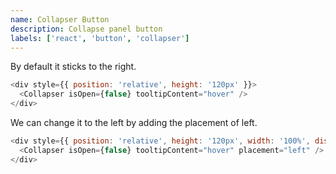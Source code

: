 ```yaml
---
name: Collapser Button
description: Collapse panel button
labels: ['react', 'button', 'collapser']
---
```



By default it sticks to the right.

```js live
<div style={{ position: 'relative', height: '120px' }}>
  <Collapser isOpen={false} tooltipContent="hover" />
</div>
```

We can change it to the left by adding the placement of left.

```js live
<div style={{ position: 'relative', height: '120px', width: '100%', display: 'flex', justifyContent: 'flex-end' }}>
  <Collapser isOpen={false} tooltipContent="hover" placement="left" />
</div>
```
